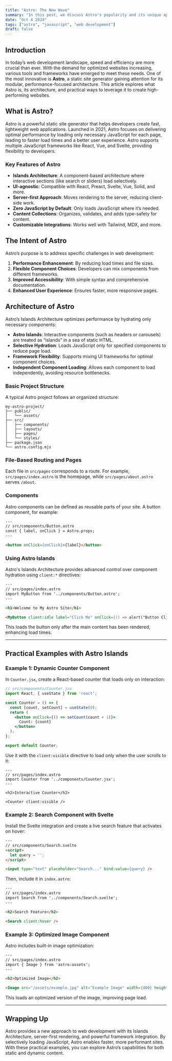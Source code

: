 ```yaml
---
title: "Astro: The New Wave"
summary: "In this post, we discuss Astro's popularity and its unique approach to web development."
date: "Oct 4 2024"
tags: ["astro", "javascript", "web development"]
draft: false
---
```


## Introduction

In today’s web development landscape, speed and efficiency are more crucial than ever. With the demand for optimized websites increasing, various tools and frameworks have emerged to meet these needs. One of the most innovative is **Astro**, a static site generator gaining attention for its modular, performance-focused architecture. This article explores what Astro is, its architecture, and practical ways to leverage it to create high-performing websites.

## What is Astro?

Astro is a powerful static site generator that helps developers create fast, lightweight web applications. Launched in 2021, Astro focuses on delivering optimal performance by loading only necessary JavaScript for each page, leading to faster load times and a better user experience. Astro supports multiple JavaScript frameworks like React, Vue, and Svelte, providing flexibility to developers.

### Key Features of Astro

- **Islands Architecture**: A component-based architecture where interactive sections (like search or sliders) load selectively.
- **UI-agnostic**: Compatible with React, Preact, Svelte, Vue, Solid, and more.
- **Server-first Approach**: Moves rendering to the server, reducing client-side work.
- **Zero JavaScript by Default**: Only loads JavaScript where it’s needed.
- **Content Collections**: Organizes, validates, and adds type-safety for content.
- **Customizable Integrations**: Works well with Tailwind, MDX, and more.

## The Intent of Astro

Astro’s purpose is to address specific challenges in web development:

1. **Performance Enhancement**: By reducing load times and file sizes.
2. **Flexible Component Choices**: Developers can mix components from different frameworks.
3. **Improved Accessibility**: With simple syntax and comprehensive documentation.
4. **Enhanced User Experience**: Ensures faster, more responsive pages.

## Architecture of Astro

Astro’s Islands Architecture optimizes performance by hydrating only necessary components:

- **Astro Islands**: Interactive components (such as headers or carousels) are treated as “islands” in a sea of static HTML.
- **Selective Hydration**: Loads JavaScript only for specified components to reduce page load.
- **Framework Flexibility**: Supports mixing UI frameworks for optimal component choices.
- **Independent Component Loading**: Allows each component to load independently, avoiding resource bottlenecks.

### Basic Project Structure

A typical Astro project follows an organized structure:

```plaintext
my-astro-project/
├── public/
│   └── assets/
├── src/
│   ├── components/
│   ├── layouts/
│   ├── pages/
│   └── styles/
├── package.json
└── astro.config.mjs
```

### File-Based Routing and Pages

Each file in `src/pages` corresponds to a route. For example, `src/pages/index.astro` is the homepage, while `src/pages/about.astro` serves `/about`.

### Components

Astro components can be defined as reusable parts of your site. A button component, for example:

```html
---
// src/components/Button.astro
const { label, onClick } = Astro.props;
---

<button onClick={onClick}>{label}</button>
```

### Using Astro Islands

Astro's Islands Architecture provides advanced control over component hydration using `client:*` directives:

```html
---
// src/pages/index.astro
import MyButton from '../components/Button.astro';
---

<h1>Welcome to My Astro Site</h1>

<MyButton client:idle label="Click Me" onClick={() => alert("Button Clicked!")}/>
```

This loads the button only after the main content has been rendered, enhancing load times.

---

## Practical Examples with Astro Islands

### Example 1: Dynamic Counter Component

In `Counter.jsx`, create a React-based counter that loads only on interaction:

```jsx
// src/components/Counter.jsx
import React, { useState } from 'react';

const Counter = () => {
  const [count, setCount] = useState(0);
  return (
    <button onClick={() => setCount(count + 1)}>
      Count: {count}
    </button>
  );
};

export default Counter;
```

Use it with the `client:visible` directive to load only when the user scrolls to it:

```astro
---
// src/pages/index.astro
import Counter from '../components/Counter.jsx';
---

<h2>Interactive Counter</h2>

<Counter client:visible />
```

### Example 2: Search Component with Svelte

Install the Svelte integration and create a live search feature that activates on hover:

```html
---
// src/components/Search.svelte
<script>
  let query = '';
</script>

<input type="text" placeholder="Search..." bind:value={query} />
```

Then, include it in `index.astro`:

```html
---
// src/pages/index.astro
import Search from '../components/Search.svelte';
---

<h2>Search Feature</h2>

<Search client:hover />
```

### Example 3: Optimized Image Component

Astro includes built-in image optimization:

```html
---
// src/pages/index.astro
import { Image } from 'astro:assets';
---

<h2>Optimized Image</h2>

<Image src="/assets/example.jpg" alt="Example Image" width={400} height={300} />
```

This loads an optimized version of the image, improving page load.

---

## Wrapping Up

Astro provides a new approach to web development with its Islands Architecture, server-first rendering, and powerful framework integration. By selectively loading JavaScript, Astro enables faster, more performant sites. With these practical examples, you can explore Astro’s capabilities for both static and dynamic content.

